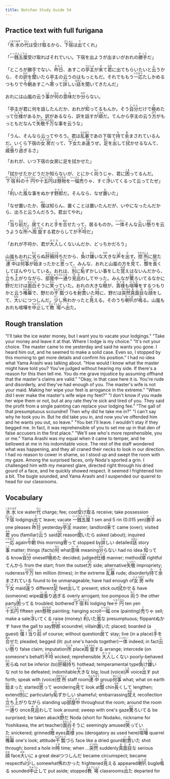 ```yaml
---
title: Botchan Study Guide 54
---
```


## Practice text with full furigana

<p>
「<ruby><rb>氷水</rb><rt>こおりみず</rt></ruby>の<ruby><rb>代</rb><rt>だい</rt></ruby>は<ruby><rb>受</rb><rt>う</rt></ruby>け<ruby><rb>取</rb><rt>と</rt></ruby>るから、<ruby><rb>下宿</rb><rt>げしゅく</rt></ruby>は<ruby><rb>出</rb><rt>で</rt></ruby>てくれ」
</p>

<p>
「<ruby><rb>一銭五厘</rb><rt>いっせんごりん</rt></ruby>受け取ればそれでいい。下宿を出ようが出まいがおれの<ruby><rb>勝手</rb><rt>かって</rt></ruby>だ」
</p>

<p>
「ところが勝手でない、<ruby><rb>昨日</rb><rt>きのう</rt></ruby>、あすこの<ruby><rb>亭主</rb><rt>ていしゅ</rt></ruby>が<ruby><rb>来</rb><rt>き</rt></ruby>て<ruby><rb>君</rb><rt>きみ</rt></ruby>に出てもらいたいと<ruby><rb>云</rb><rt>い</rt></ruby>うから、その<ruby><rb>訳</rb><rt>わけ</rt></ruby>を<ruby><rb>聞</rb><rt>き</rt></ruby>いたら亭主の云うのはもっともだ。それでももう<ruby><rb>一応</rb><rt>いちおう</rt></ruby>たしかめるつもりで<ruby><rb>今朝</rb><rt>けさ</rt></ruby>あすこへ<ruby><rb>寄</rb><rt>よ</rt></ruby>って<ruby><rb>詳</rb><rt>くわ</rt></ruby>しい<ruby><rb>話</rb><rt>はなし</rt></ruby>を聞いてきたんだ」
</p>

<p>
おれには山嵐の云う<ruby><rb>事</rb><rt>こと</rt></ruby>が<ruby><rb>何</rb><rt>なん</rt></ruby>の<ruby><rb>意味</rb><rt>いみ</rt></ruby>だか<ruby><rb>分</rb><rt>わか</rt></ruby>らない。
</p>

<p>
「亭主が君に何を話したんだか、おれが<ruby><rb>知</rb><rt>し</rt></ruby>ってるもんか。そう<ruby><rb>自分</rb><rt>じぶん</rt></ruby>だけで<ruby><rb>極</rb><rt>き</rt></ruby>めたって<ruby><rb>仕様</rb><rt>しよう</rt></ruby>があるか。訳があるなら、訳を話すが<ruby><rb>順</rb><rt>じゅん</rt></ruby>だ。てんから亭主の云う<ruby><rb>方</rb><rt>ほう</rt></ruby>がもっともだなんて<ruby><rb>失敬</rb><rt>しっけい</rt></ruby><ruby><rb>千万</rb><rt>せんばん</rt></ruby>な事を云うな」
</p>

<p>
「うん、そんなら云ってやろう。君は<ruby><rb>乱暴</rb><rt>らんぼう</rt></ruby>であの下宿で<ruby><rb>持</rb><rt>も</rt></ruby>て<ruby><rb>余</rb><rt>あ</rt></ruby>まされているんだ。いくら下宿の<ruby><rb>女房</rb><rt>にょうぼう</rt></ruby>だって、<ruby><rb>下女</rb><rt>げじょ</rt></ruby>たあ<ruby><rb>違</rb><rt>ちが</rt></ruby>うぜ。<ruby><rb>足</rb><rt>あし</rt></ruby>を<ruby><rb>出</rb><rt>だ</rt></ruby>して<ruby><rb>拭</rb><rt>ふ</rt></ruby>かせるなんて、<ruby><rb>威張</rb><rt>いば</rt></ruby>り<ruby><rb>過</rb><rt>す</rt></ruby>ぎるさ」
</p>

<p>
「おれが、いつ下宿の女房に足を拭かせた」
</p>

<p>
「拭かせたかどうだか知らないが、とにかく<ruby><rb>向</rb><rt>もこ</rt></ruby>うじゃ、君に<ruby><rb>困</rb><rt>こま</rt></ruby>ってるんだ。<ruby><rb>下宿料</rb><rt>げしゅくりょう</rt></ruby>の<ruby><rb>十円</rb><rt>じゅうえん</rt></ruby>や<ruby><rb>十五円</rb><rt>じゅうごえん</rt></ruby>は<ruby><rb>懸物</rb><rt>かけもの</rt></ruby>を<ruby><rb>一幅</rb><rt>いっぷく</rt></ruby><ruby><rb>売</rb><rt>う</rt></ruby>りゃ、すぐ<ruby><rb>浮</rb><rt>う</rt></ruby>いてくるって云ってたぜ」
</p>

<p>
「<ruby><rb>利</rb><rt>き</rt></ruby>いた<ruby><rb>風</rb><rt>ふう</rt></ruby>な事をぬかす<ruby><rb>野郎</rb><rt>やろう</rt></ruby>だ。そんなら、なぜ<ruby><rb>置</rb><rt>お</rt></ruby>いた」
</p>

<p>
「なぜ置いたか、<ruby><rb>僕</rb><rt>ぼく</rt></ruby>は知らん、置くことは置いたんだが、いやになったんだから、出ろと云うんだろう。君出てやれ」
</p>

<p>
「<ruby><rb>当</rb><rt>あた</rt></ruby>り<ruby><rb>前</rb><rt>まえ</rt></ruby>だ。<ruby><rb>居</rb><rt>い</rt></ruby>てくれと<ruby><rb>手</rb><rt>て</rt></ruby>を<ruby><rb>合</rb><rt>あわ</rt></ruby>せたって、居るものか。<ruby><rb>一体</rb><rt>いったい</rt></ruby>そんな<ruby><rb>云</rb><rt>い</rt></ruby>い<ruby><rb>懸</rb><rt>がか</rt></ruby>りを云うような<ruby><rb>所</rb><rt>ところ</rt></ruby>へ<ruby><rb>周旋</rb><rt>しゅうせん</rt></ruby>する君からしてが<ruby><rb>不埒</rb><rt>ふらち</rt></ruby>だ」
</p>

<p>
「おれが不埒か、君が<ruby><rb>大人</rb><rt>おとな</rt></ruby>しくないんだか、どっちかだろう」
</p>

<p>
山嵐もおれに<ruby><rb>劣</rb><rt>おと</rt></ruby>らぬ<ruby><rb>肝癪持</rb><rt>かんしゃくも</rt></ruby>ちだから、<ruby><rb>負</rb><rt>ま</rt></ruby>け<ruby><rb>嫌</rb><rt>ぎら</rt></ruby>いな<ruby><rb>大</rb><rt>おお</rt></ruby>きな<ruby><rb>声</rb><rt>こえ</rt></ruby>を<ruby><rb>出</rb><rt>だ</rt></ruby>す。<ruby><rb>控所</rb><rt>ひかえじょ</rt></ruby>に居た<ruby><rb>連中</rb><rt>れんちゅう</rt></ruby>は<ruby><rb>何事</rb><rt>なにごと</rt></ruby>が<ruby><rb>始</rb><rt>はじ</rt></ruby>まったかと<ruby><rb>思</rb><rt>おも</rt></ruby>って、みんな、おれと山嵐の方を<ruby><rb>見</rb><rt>み</rt></ruby>て、<ruby><rb>顋</rb><rt>あご</rt></ruby>を<ruby><rb>長</rb><rt>なが</rt></ruby>くしてぼんやりしている。おれは、<ruby><rb>別</rb><rt>べつ</rt></ruby>に<ruby><rb>恥</rb><rt>は</rt></ruby>ずかしい事をした<ruby><rb>覚</rb><rt>おぼ</rt></ruby>えはないんだから、<ruby><rb>立</rb><rt>た</rt></ruby>ち<ruby><rb>上</rb><rt>あ</rt></ruby>がりながら、<ruby><rb>部屋中</rb><rt>へやじゅう</rt></ruby><ruby><rb>一通</rb><rt>ひととお</rt></ruby>り<ruby><rb>見巡</rb><rt>みま</rt></ruby>わしてやった。みんなが<ruby><rb>驚</rb><rt>おど</rt></ruby>ろいてるなかに<ruby><rb>野</rb><rt>の</rt></ruby>だだけは<ruby><rb>面白</rb><rt>おもしろ</rt></ruby>そうに<ruby><rb>笑</rb><rt>わら</rt></ruby>っていた。おれの大きな<ruby><rb>眼</rb><rt>め</rt></ruby>が、<ruby><rb>貴様</rb><rt>きさま</rt></ruby>も<ruby><rb>喧嘩</rb><rt>けんか</rt></ruby>をするつもりかと云う<ruby><rb>権幕</rb><rt>けんまく</rt></ruby>で、野だの<ruby><rb>干瓢</rb><rt>かんぴょう</rt></ruby>づらを<ruby><rb>射貫</rb><rt>いぬ</rt></ruby>いた<ruby><rb>時</rb><rt>とき</rt></ruby>に、野だは<ruby><rb>突然</rb><rt>とつぜん</rt></ruby><ruby><rb>真面目</rb><rt>まじめ</rt></ruby>な<ruby><rb>顔</rb><rt>かお</rt></ruby>をして、<ruby><rb>大</rb><rt>おお</rt></ruby>いにつつしんだ。<ruby><rb>少</rb><rt>すこ</rt></ruby>し<ruby><rb>怖</rb><rt>こ</rt></ruby>わかったと<ruby><rb>見</rb><rt>み</rt></ruby>える。そのうち<ruby><rb>喇叭</rb><rt>らっぱ</rt></ruby>が<ruby><rb>鳴</rb><rt>な</rt></ruby>る。山嵐もおれも喧嘩を<ruby><rb>中止</rb><rt>ちゅうし</rt></ruby>して<ruby><rb>教場</rb><rt>きょうじょう</rt></ruby>へ<ruby><rb>出</rb><rt>で</rt></ruby>た。
</p>


## Rough translation

"I'll take the ice water money, but I want you to vacate your lodgings."
"Take your money and leave it at that. Where I lodge is my choice."
"It's not your choice. The master came to me yesterday and said he wants you gone. I heard him out, and he seemed to make a solid case. Even so, I stopped by this morning to get more details and confirm his position."
I had no idea what Yama Arashi was talking about.
"How would I know what the master might have told you? You've judged without hearing my side. If there's a reason for this then tell me. You do me grave injustice by assuming offhand that the master's claims are valid."
"Okay, in that case here it is. You're rude and disorderly, and they've had enough of you. The master's wife is not your maid. Making her wipe your feet is arrogance in the extreme."
"When did I ever make the master's wife wipe my feet?"
"I don't know if you made her wipe them or not, but at any rate they're sick and tired of you. They said the profit from a single painting can replace your lodging fee."
"The gall of that presumptuous scoundrel! Then why did he take me in?"
"I can't say why he took you in. But he did take you in, and now you've offended him and he wants you out, so leave."
"You bet I'll leave. I wouldn't stay if they begged me. In fact, it was reprehensible of you to set me up in that den of false accusers in the first place."
"We'll see who's more reprehensible, you or me."
Yama Arashi was my equal when it came to temper, and he bellowed at me in his indomitable voice. The rest of the staff wondered what was happening, and they all craned their necks to look in our direction. I had no reason to cower in shame, so I stood up and swept the room with my gaze. Among the surprised faces, only Noda's sported a grin. I challenged him with my meanest glare, directed right through his dried gourd of a face, and he quickly showed respect. It seemed I frightened him a bit. The bugle sounded, and Yama Arashi and I suspended our quarrel to head for our classrooms.  

## Vocabulary

<p>
<span className="vocabstudy"><ruby><rb>氷水</rb><rt>こおりみず</rt></ruby>&nbsp;ice water</span><span className="vocabstudy"><ruby><rb>代</rb><rt>だい</rt></ruby>&nbsp;charge; fee; cost</span><span className="vocabstudy"><ruby><rb>受</rb><rt>う</rt></ruby>け<ruby><rb>取</rb><rt>と</rt></ruby>る&nbsp;receive; take possession</span><span className="vocabstudy"><ruby><rb>下宿</rb><rt>げしゅく</rt></ruby>&nbsp;lodgings</span><span className="vocabstudy"><ruby><rb>出</rb><rt>で</rt></ruby>て&nbsp;leave; vacate</span>
<span className="vocabstudy"><ruby><rb>一銭五厘</rb><rt>いっせんごりん</rt></ruby>&nbsp;1 sen and 5 rin (0.015 yen)</span><span className="vocabstudy"><ruby><rb>勝手</rb><rt>かって</rt></ruby>&nbsp;as one pleases</span>
<span className="vocabstudy"><ruby><rb>昨日</rb><rt>きのう</rt></ruby>&nbsp;yesterday</span><span className="vocabstudy"><ruby><rb>亭主</rb><rt>ていしゅ</rt></ruby>&nbsp;master; landlord</span><span className="vocabstudy"><ruby><rb>来</rb><rt>き</rt></ruby>て&nbsp;came (over); visited</span><span className="vocabstudy"><ruby><rb>君</rb><rt>きみ</rt></ruby>&nbsp;you (familiar)</span><span className="vocabstudy"><ruby><rb>云</rb><rt>い</rt></ruby>う&nbsp;said</span><span className="vocabstudy"><ruby><rb>訳</rb><rt>わけ</rt></ruby>&nbsp;reason</span><span className="vocabstudy"><ruby><rb>聞</rb><rt>き</rt></ruby>いたら&nbsp;asked (about); inquired</span><span className="vocabstudy"><ruby><rb>一応</rb><rt>いちおう</rt></ruby>&nbsp;again</span><span className="vocabstudy"><ruby><rb>今朝</rb><rt>けさ</rt></ruby>&nbsp;this morning</span><span className="vocabstudy"><ruby><rb>寄</rb><rt>よ</rt></ruby>って&nbsp;stopped by</span><span className="vocabstudy"><ruby><rb>詳</rb><rt>くわ</rt></ruby>しい&nbsp;detailed</span><span className="vocabstudy"><ruby><rb>話</rb><rt>はなし</rt></ruby>&nbsp;story</span>
<span className="vocabstudy"><ruby><rb>事</rb><rt>こと</rt></ruby>&nbsp;matter; things (facts)</span><span className="vocabstudy"><ruby><rb>何</rb><rt>なん</rt></ruby>&nbsp;what</span><span className="vocabstudy"><ruby><rb>意味</rb><rt>いみ</rt></ruby>&nbsp;meaning</span><span className="vocabstudy"><ruby><rb>分</rb><rt>わか</rt></ruby>らない&nbsp;had no idea</span>
<span className="vocabstudy"><ruby><rb>知</rb><rt>し</rt></ruby>ってる&nbsp;know</span><span className="vocabstudy"><ruby><rb>自分</rb><rt>じぶん</rt></ruby>&nbsp;oneself</span><span className="vocabstudy"><ruby><rb>極</rb><rt>き</rt></ruby>めた&nbsp;decided; judged</span><span className="vocabstudy"><ruby><rb>仕様</rb><rt>しよう</rt></ruby>&nbsp;manner; method</span><span className="vocabstudy"><ruby><rb>順</rb><rt>じゅん</rt></ruby>&nbsp;rightful</span><span className="vocabstudy">てんから&nbsp;from the start; from the outset</span><span className="vocabstudy"><ruby><rb>方</rb><rt>ほう</rt></ruby>&nbsp;side; alternative</span><span className="vocabstudy"><ruby><rb>失敬</rb><rt>しっけい</rt></ruby>&nbsp;impropriety; rudeness</span><span className="vocabstudy"><ruby><rb>千万</rb><rt>せんばん</rt></ruby>&nbsp;ten million (times); in the extreme</span>
<span className="vocabstudy"><ruby><rb>乱暴</rb><rt>らんぼう</rt></ruby>&nbsp;rude; disorderly</span><span className="vocabstudy"><ruby><rb>持</rb><rt>も</rt></ruby>て<ruby><rb>余</rb><rt>あ</rt></ruby>まされている&nbsp;found to be unmanageable; have had enough of</span><span className="vocabstudy"><ruby><rb>女房</rb><rt>にょうぼう</rt></ruby>&nbsp;wife</span><span className="vocabstudy"><ruby><rb>下女</rb><rt>げじょ</rt></ruby>&nbsp;maid</span><span className="vocabstudy"><ruby><rb>違</rb><rt>ちが</rt></ruby>う&nbsp;different</span><span className="vocabstudy"><ruby><rb>足</rb><rt>あし</rt></ruby>&nbsp;feet</span><span className="vocabstudy"><ruby><rb>出</rb><rt>だ</rt></ruby>して&nbsp;present; stick out</span><span className="vocabstudy"><ruby><rb>拭</rb><rt>ふ</rt></ruby>かせる&nbsp;have (someone) wipe</span><span className="vocabstudy"><ruby><rb>威張</rb><rt>いば</rt></ruby>り<ruby><rb>過</rb><rt>す</rt></ruby>ぎる&nbsp;overly arrogant; too pompous</span>
<span className="vocabstudy"><ruby><rb>向</rb><rt>もこ</rt></ruby>う&nbsp;the other party</span><span className="vocabstudy"><ruby><rb>困</rb><rt>こま</rt></ruby>ってる&nbsp;troubled; bothered</span><span className="vocabstudy"><ruby><rb>下宿料</rb><rt>げしゅくりょう</rt></ruby>&nbsp;lodging fee</span><span className="vocabstudy"><ruby><rb>十円</rb><rt>じゅうえん</rt></ruby>&nbsp;ten yen</span><span className="vocabstudy"><ruby><rb>十五円</rb><rt>じゅうごえん</rt></ruby>&nbsp;fifteen yen</span><span className="vocabstudy"><ruby><rb>懸物</rb><rt>かけもの</rt></ruby>&nbsp;painting; hanging scroll</span><span className="vocabstudy"><ruby><rb>一幅</rb><rt>いっぷく</rt></ruby>&nbsp;one (painting)</span><span className="vocabstudy"><ruby><rb>売</rb><rt>う</rt></ruby>りゃ&nbsp;sell; make a sale</span><span className="vocabstudy"><ruby><rb>浮</rb><rt>う</rt></ruby>いてくる&nbsp;raise (money)</span>
<span className="vocabstudy"><ruby><rb>利</rb><rt>き</rt></ruby>いた<ruby><rb>風</rb><rt>ふう</rt></ruby>な&nbsp;presumptuous; flippant</span><span className="vocabstudy">ぬかす&nbsp;have the gall to say</span><span className="vocabstudy"><ruby><rb>野郎</rb><rt>やろう</rt></ruby>&nbsp;scoundrel; villain</span><span className="vocabstudy"><ruby><rb>置</rb><rt>お</rt></ruby>いた&nbsp;placed; boarded (a guest)</span>
<span className="vocabstudy"><ruby><rb>僕</rb><rt>ぼく</rt></ruby>&nbsp;I</span>
<span className="vocabstudy"><ruby><rb>当</rb><rt>あた</rt></ruby>り<ruby><rb>前</rb><rt>まえ</rt></ruby>&nbsp;of course; without question</span><span className="vocabstudy"><ruby><rb>居</rb><rt>い</rt></ruby>て&nbsp;stay; live (in a place)</span><span className="vocabstudy"><ruby><rb>手</rb><rt>て</rt></ruby>を<ruby><rb>合</rb><rt>あわ</rt></ruby>せた&nbsp;pleaded; begged (lit: put one's hands together)</span><span className="vocabstudy"><ruby><rb>一体</rb><rt>いったい</rt></ruby>&nbsp;indeed; in fact</span><span className="vocabstudy"><ruby><rb>云</rb><rt>い</rt></ruby>い<ruby><rb>懸</rb><rt>がか</rt></ruby>り&nbsp;false claim; imputation</span><span className="vocabstudy"><ruby><rb>所</rb><rt>ところ</rt></ruby>&nbsp;place</span><span className="vocabstudy"><ruby><rb>周旋</rb><rt>しゅうせん</rt></ruby>する&nbsp;arrange; intercede (on someone's behalf)</span><span className="vocabstudy"><ruby><rb>不埒</rb><rt>ふらち</rt></ruby>&nbsp;wicked; reprehensible</span>
<span className="vocabstudy"><ruby><rb>大人</rb><rt>おとな</rt></ruby>しくない&nbsp;poorly-behaved</span>
<span className="vocabstudy"><ruby><rb>劣</rb><rt>おと</rt></ruby>らぬ&nbsp;not be inferior (to)</span><span className="vocabstudy"><ruby><rb>肝癪持</rb><rt>かんしゃくも</rt></ruby>ち&nbsp;hothead; temperamental type</span><span className="vocabstudy"><ruby><rb>負</rb><rt>ま</rt></ruby>け<ruby><rb>嫌</rb><rt>ぎら</rt></ruby>いな&nbsp;not to be defeated; indomitable</span><span className="vocabstudy"><ruby><rb>大</rb><rt>おお</rt></ruby>きな&nbsp;big; loud (voice)</span><span className="vocabstudy"><ruby><rb>声</rb><rt>こえ</rt></ruby>&nbsp;voice</span><span className="vocabstudy"><ruby><rb>出</rb><rt>だ</rt></ruby>す&nbsp;put forth; speak with (voice)</span><span className="vocabstudy"><ruby><rb>控所</rb><rt>ひかえじょ</rt></ruby>&nbsp;staff room</span><span className="vocabstudy"><ruby><rb>連中</rb><rt>れんちゅう</rt></ruby>&nbsp;group</span><span className="vocabstudy"><ruby><rb>何事</rb><rt>なにごと</rt></ruby>&nbsp;what; what on earth</span><span className="vocabstudy"><ruby><rb>始</rb><rt>はじ</rt></ruby>まった&nbsp;started</span><span className="vocabstudy"><ruby><rb>思</rb><rt>おも</rt></ruby>って&nbsp;wondering</span><span className="vocabstudy"><ruby><rb>見</rb><rt>み</rt></ruby>て&nbsp;look at</span><span className="vocabstudy"><ruby><rb>顋</rb><rt>あご</rt></ruby>&nbsp;chin</span><span className="vocabstudy"><ruby><rb>長</rb><rt>なが</rt></ruby>くして&nbsp;lengthen; extend</span><span className="vocabstudy"><ruby><rb>別</rb><rt>べつ</rt></ruby>に&nbsp;particularly</span><span className="vocabstudy"><ruby><rb>恥</rb><rt>は</rt></ruby>ずかしい&nbsp;shameful; embarrassing</span><span className="vocabstudy"><ruby><rb>覚</rb><rt>おぼ</rt></ruby>え&nbsp;recollection</span><span className="vocabstudy"><ruby><rb>立</rb><rt>た</rt></ruby>ち<ruby><rb>上</rb><rt>あ</rt></ruby>がりながら&nbsp;standing up</span><span className="vocabstudy"><ruby><rb>部屋中</rb><rt>へやじゅう</rt></ruby>&nbsp;throughout the room; around the room</span><span className="vocabstudy"><ruby><rb>一通</rb><rt>ひととお</rt></ruby>り&nbsp;once</span><span className="vocabstudy"><ruby><rb>見巡</rb><rt>みま</rt></ruby>わして&nbsp;look around; sweep with one's gaze</span><span className="vocabstudy"><ruby><rb>驚</rb><rt>おど</rt></ruby>ろいてる&nbsp;be surprised; be taken aback</span><span className="vocabstudy"><ruby><rb>野</rb><rt>の</rt></ruby>だ&nbsp;Noda (short for Nodaiko, nickname for Yoshikawa, the art teacher)</span><span className="vocabstudy"><ruby><rb>面白</rb><rt>おもしろ</rt></ruby>そうに&nbsp;seemingly amused</span><span className="vocabstudy"><ruby><rb>笑</rb><rt>わら</rt></ruby>っていた&nbsp;snickered; grinned</span><span className="vocabstudy"><ruby><rb>眼</rb><rt>め</rt></ruby>&nbsp;eyes</span><span className="vocabstudy"><ruby><rb>貴様</rb><rt>きさま</rt></ruby>&nbsp;you (derogatory as used here)</span><span className="vocabstudy"><ruby><rb>喧嘩</rb><rt>けんか</rt></ruby>&nbsp;quarrel</span><span className="vocabstudy"><ruby><rb>権幕</rb><rt>けんまく</rt></ruby>&nbsp;one's look; attitude</span><span className="vocabstudy"><ruby><rb>干瓢</rb><rt>かんぴょう</rt></ruby>づら&nbsp;face like a dried gourd</span><span className="vocabstudy"><ruby><rb>射貫</rb><rt>いぬ</rt></ruby>いた&nbsp;shot through; bored a hole in</span><span className="vocabstudy"><ruby><rb>時</rb><rt>とき</rt></ruby>&nbsp;time; when ...</span><span className="vocabstudy"><ruby><rb>突然</rb><rt>とつぜん</rt></ruby>&nbsp;suddenly</span><span className="vocabstudy"><ruby><rb>真面目</rb><rt>まじめ</rt></ruby>な&nbsp;serious</span><span className="vocabstudy"><ruby><rb>顔</rb><rt>かお</rt></ruby>&nbsp;face</span><span className="vocabstudy"><ruby><rb>大</rb><rt>おお</rt></ruby>いに&nbsp;a great deal</span><span className="vocabstudy">つつしんだ&nbsp;became circumspect; became respectful</span><span className="vocabstudy"><ruby><rb>少</rb><rt>すこ</rt></ruby>し&nbsp;somewhat</span><span className="vocabstudy"><ruby><rb>怖</rb><rt>こ</rt></ruby>わかった&nbsp;frightened</span><span className="vocabstudy"><ruby><rb>見</rb><rt>み</rt></ruby>える&nbsp;appeared</span><span className="vocabstudy"><ruby><rb>喇叭</rb><rt>らっぱ</rt></ruby>&nbsp;bugle</span><span className="vocabstudy"><ruby><rb>鳴</rb><rt>な</rt></ruby>る&nbsp;sounded</span><span className="vocabstudy"><ruby><rb>中止</rb><rt>ちゅうし</rt></ruby>して&nbsp;put aside; stopped</span><span className="vocabstudy"><ruby><rb>教場</rb><rt>きょうじょう</rt></ruby>&nbsp;classrooms</span><span className="vocabstudy"><ruby><rb>出</rb><rt>で</rt></ruby>た&nbsp;departed for</span>
</p>
